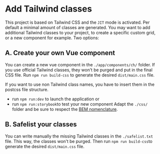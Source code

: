 
<Meta
  title="Implementation/Add Tailwind classes"
/>

# Add Tailwind classes

This project is based on Tailwind CSS and the `JIT` mode is activated. Per default a minimal amount of classes are generated. You may want to add additional Tailwind classes to your project, to create a specific custom grid, or a new component for example. Two options:

## A. Create your own Vue component
You can create a new vue component in the `./app/components/ch/` folder. If you use official Tailwind classes, they won't be purged and put in the final CSS file. Run `npm run build-css` to generate the desired `dist/main.css` file.

If you want to use non Tailwind class names, you have to insert them in the postcss file structure.
- run `npm run:dev` to launch the application or
- run `npm run:storybook`to test your new component
Adapt the `./css/` folder and be sure to respect the [BEM nomenclature](http://getbem.com/).


## B. Safelist your classes
You can write manually the missing Tailwind classes in the `./safelist.txt` file. This way, the classes won't be purged. Then run `npm run build-css`to generate the desired `dist/main.css` file.
